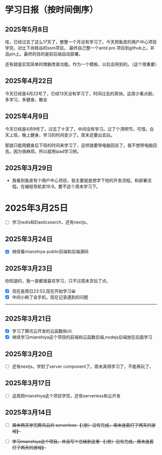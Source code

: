 # 学习日报（按时间倒序）

## 2025年5月8日
哇，已经过去了这么17天了，整整一个月没有学习了。今天把鱼皮的用户中心项目学完，对比下尚硅谷的ssm项目。
最终自己整一个antd pro 项目到github上。并且pin上。最终的目的是前后端自动部署。

还有就是实现简单的增删改查功能。作为一个模板，以后会用到的。（这个很重要）

## 2025年4月22日
今天已经是4月22号了，已经13天没有学习了，时间过去的真快。这周少看点剧，多学习，多健身。散会

## 2025年4月9日
今天已经是4月9号了，过去了十天了，中间没有学习。过了个清明节。可惜。白天上班，晚上健身，学习的时间变少了。周末还要出去玩。

那就只能用健身后下班的时间来学习了，这样就要带电脑回去了。我不想带电脑回去。因为很麻烦。所以就用ipad学习把。

## 2025年3月29日
- 我看到鱼皮有个用户中心项目，我主要就是想学下他的开发流程。和部署流程。在编程导航卖19.9。要不这个周末学习下。

# 2025年3月25日
- [ ] 学习redis和Elasticsearch，还有nextjs。

## 2025年3月24日
- [x] 继续看mianshiya-public前端和后端源码
## 2025年3月23日
你知道的，我一直都很喜欢学习，只不过周末贪玩了点。
- [x] 现在是周日23:53,现在开始学习😀
- [x] 中间小刷了会手机，现在记录遇到的问题
---


## 2025年3月21日
- [x] 学习了腾讯云开发的云函数和cli.
- [x] 继续学习mianshiya这个项目的前端和云函数后端,nodejs后端放在后面学习

## 2025年3月20日
- [ ] 还有nextjs，学到了server component了。周末真得学习了，不能再玩了。

## 2025年3月17日
- [ ] 这周把mianshiya这个项目学完，还有serverless和云开发

## 2025年3月14日 
- [ ] ~~周末两天学完腾讯云的 serverless  【（悲）没有完成，周末连着打了两天的游戏】~~
- [ ] ~~学习mianshiya这个项目。并且写个总结到这里 【（悲）没有完成，周末连着打了两天的游戏】~~

